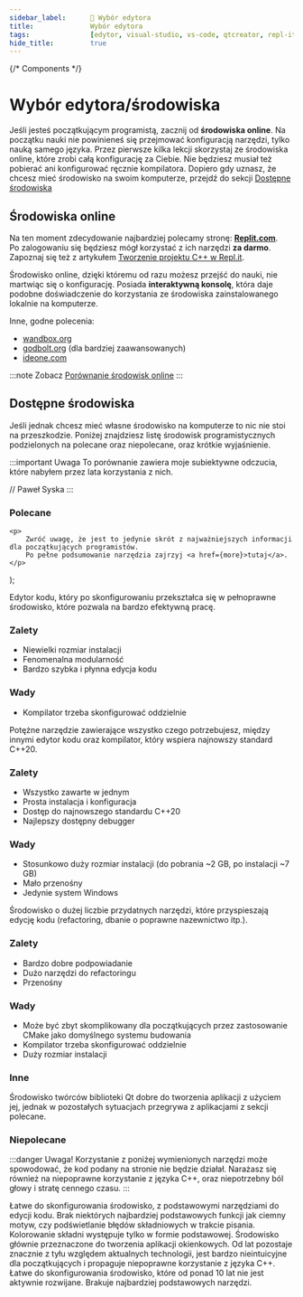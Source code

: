 ```yaml
---
sidebar_label:		🎯 Wybór edytora
title:				Wybór edytora
tags:				[edytor, visual-studio, vs-code, qtcreator, repl-it, narzędzie, windows, linux]
hide_title:			true
---
```


{/* Components */}

# Wybór edytora/środowiska

Jeśli jesteś początkującym programistą, zacznij od **środowiska online**.
Na początku nauki nie powinieneś się przejmować konfiguracją narzędzi, tylko nauką samego języka.
Przez pierwsze kilka lekcji skorzystaj ze środowiska online, które zrobi całą konfigurację za Ciebie.
Nie będziesz musiał też pobierać ani konfigurować ręcznie kompilatora.
Dopiero gdy uznasz, że chcesz mieć środowisko na swoim komputerze, przejdź do sekcji [Dostępne środowiska](#dostępne-środowiska)

## Środowiska online

Na ten moment zdecydowanie najbardziej polecamy stronę: [**Replit.com**](https://replit.com).  
Po zalogowaniu się będziesz mógł korzystać z ich narzędzi **za darmo**.
Zapoznaj się też z artykułem [Tworzenie projektu C++ w Repl.it](./online/create-project-with-repl-it).

<ToolCard toolId="replit" setupLink="../online/replit">
	Środowisko online, dzięki któremu od razu możesz przejść do nauki, nie martwiąc się o konfigurację.
	Posiada <b>interaktywną konsolę</b>, która daje podobne doświadczenie do korzystania
	ze środowiska zainstalowanego lokalnie na komputerze.
</ToolCard>

Inne, godne polecenia:

- [wandbox.org](https://wandbox.org)
- [godbolt.org](https://godbolt.org) (dla bardziej zaawansowanych)
- [ideone.com](https://ideone.com)

:::note Zobacz
[Porównanie środowisk online](./online/comparison)
:::

## Dostępne środowiska

Jeśli jednak chcesz mieć własne środowisko na komputerze to nic nie stoi na przeszkodzie.
Poniżej znajdziesz listę środowisk programistycznych podzielonych na polecane oraz niepolecane, oraz krótkie wyjaśnienie.

:::important Uwaga
To porównanie zawiera moje subiektywne odczucia, które nabyłem przez lata
korzystania z nich.

// Paweł Syska
:::

### Polecane

	<p>
		Zwróć uwagę, że jest to jedynie skrót z najważniejszych informacji dla początkujących programistów.
		Po pełne podsumowanie narzędzia zajrzyj <a href={more}>tutaj</a>.
	</p>
);

<ToolCard toolId="vscode" setupLink="../standalone/editors/setup-vscode">
	Edytor kodu, który po skonfigurowaniu przekształca się w pełnoprawne środowisko,
	które pozwala na bardzo efektywną pracę.
	<ToolCard.Details>
		<h3>Zalety</h3>
		<ul>
			<li>Niewielki rozmiar instalacji</li>
			<li>Fenomenalna modularność</li>
			<li>Bardzo szybka i płynna edycja kodu</li>
		</ul>
		<h3>Wady</h3>
		<ul>
			<li>Kompilator trzeba skonfigurować oddzielnie</li>
		</ul>
		<MoreInfoNotice more="../standalone/editors/vscode-summary"/>
	</ToolCard.Details>
</ToolCard>

<ToolCard toolId="vs2022" setupLink="../standalone/editors/vs2022/setup">
	Potężne narzędzie zawierające wszystko czego potrzebujesz, między innymi edytor kodu
	oraz kompilator, który wspiera najnowszy standard C++20.
	<ToolCard.Details>
		<h3>Zalety</h3>
		<ul>
			<li>Wszystko zawarte w jednym</li>
			<li>Prosta instalacja i konfiguracja</li>
			<li>Dostęp do najnowszego standardu C++20</li>
			<li>Najlepszy dostępny debugger</li>
		</ul>
		<h3>Wady</h3>
		<ul>
			<li>Stosunkowo duży rozmiar instalacji (do pobrania ~2 GB, po instalacji ~7 GB)</li>
			<li>Mało przenośny</li>
			<li>Jedynie system Windows</li>
		</ul>
		<MoreInfoNotice more="../standalone/editors/vs2022-summary"/>
	</ToolCard.Details>
</ToolCard>

<ToolCard toolId="clion" setupLink="../standalone/editors/setup-clion">
	Środowisko o dużej liczbie przydatnych narzędzi, które przyspieszają edycję kodu
	(refactoring, dbanie o poprawne nazewnictwo itp.).
	<ToolCard.Details>
		<h3>Zalety</h3>
		<ul>
			<li>Bardzo dobre podpowiadanie</li>
			<li>Dużo narzędzi do refactoringu</li>
			<li>Przenośny</li>
		</ul>
		<h3>Wady</h3>
		<ul>
			<li>Może być zbyt skomplikowany dla początkujących przez zastosowanie CMake jako domyślnego systemu budowania</li>
			<li>Kompilator trzeba skonfigurować oddzielnie</li>
			<li>Duży rozmiar instalacji</li>
		</ul>
		<MoreInfoNotice more="../standalone/editors/clion-summary"/>
	</ToolCard.Details>
</ToolCard>

### Inne

<ToolCard toolId="qtcreator" setupLink="../standalone/editors/setup-qtcreator">
	Środowisko twórców biblioteki Qt dobre do tworzenia aplikacji z użyciem jej,
	jednak w pozostałych sytuacjach przegrywa z aplikacjami z sekcji polecane.
</ToolCard>

### Niepolecane

:::danger Uwaga!
Korzystanie z poniżej wymienionych narzędzi może spowodować, że kod podany na stronie
nie będzie działał. Narażasz się również na niepoprawne korzystanie z języka C++,
oraz niepotrzebny ból głowy i stratę cennego czasu.
:::

<ToolCard toolId="codeblocks">
	Łatwe do skonfigurowania środowisko, z podstawowymi narzędziami do edycji kodu.
	Brak niektórych najbardziej podstawowych funkcji jak ciemny motyw, czy 
	podświetlanie błędów składniowych w trakcie pisania. Kolorowanie składni
	występuje tylko w formie podstawowej.
</ToolCard>

<ToolCard toolId="cppbuilder">
	Środowisko głównie przeznaczone do tworzenia aplikacji okienkowych.
	Od lat pozostaje znacznie z tyłu względem aktualnych technologii, jest bardzo nieintuicyjne
	dla początkujących i propaguje niepoprawne korzystanie z języka C++.
</ToolCard>

<ToolCard toolId="devcpp">
	Łatwe do skonfigurowania środowisko, które od ponad 10 lat nie jest aktywnie rozwijane.
	Brakuje najbardziej podstawowych narzędzi.
</ToolCard>
